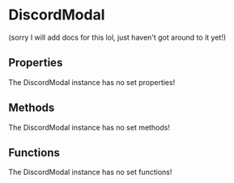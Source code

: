 [//]: # (This file was automatically compiled through the Generator luau code under this repository)
[//]: # (if you want to edit the documentation of discord-luau, please write changes)
[//]: # (to the discord-luau repository itself, we extract the comments from discord-luau and translate)
[//]: # (them into markdown files that Nextra can interpret!)

[//]: # (----- NEXTRA COMPONENTS IMPORT ----- )


[//]: # (----- DOCUMENT HEADER ----- )

# DiscordModal

(sorry I will add docs for this lol, just haven't got around to it yet!)

[//]: # (----- DOCUMENT PROPERTIES ----- )

## Properties

The DiscordModal instance has no set properties!

[//]: # (----- DOCUMENT METHODS ----- )

## Methods

The DiscordModal instance has no set methods!

[//]: # (----- DOCUMENT FUNCTIONS ----- )

## Functions

The DiscordModal instance has no set functions!

